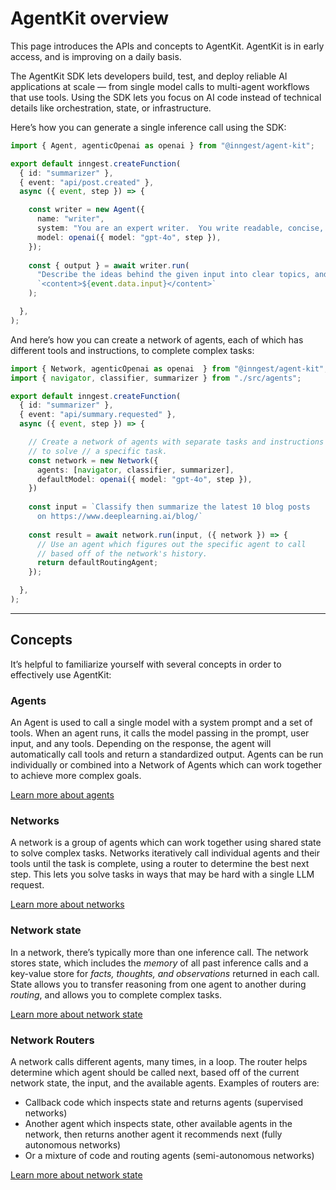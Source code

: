 
# AgentKit overview <VersionBadge version="TypeScript only" />

<Callout variant="info">
  This page introduces the APIs and concepts to AgentKit.  AgentKit is in early access, and is improving
  on a daily basis.
</Callout>

The AgentKit SDK lets developers build, test, and deploy reliable AI applications at scale — from single model calls to multi-agent workflows that use tools.  Using the SDK lets you focus on AI code instead of technical details like orchestration, state, or infrastructure.

Here’s how you can generate a single inference call using the SDK:

```ts
import { Agent, agenticOpenai as openai } from "@inngest/agent-kit";

export default inngest.createFunction(
  { id: "summarizer" },
  { event: "api/post.created" },
  async ({ event, step }) => {

    const writer = new Agent({
      name: "writer",
      system: "You are an expert writer.  You write readable, concise, simple content.",
      model: openai({ model: "gpt-4o", step }),
    });
    
    const { output } = await writer.run(
      "Describe the ideas behind the given input into clear topics, and explain any insight: " +
      `<content>${event.data.input}</content>`
    );

  },
);
```

And here’s how you can create a network of agents, each of which has different tools and instructions, to complete complex tasks:

```ts
import { Network, agenticOpenai as openai  } from "@inngest/agent-kit";
import { navigator, classifier, summarizer } from "./src/agents";

export default inngest.createFunction(
  { id: "summarizer" },
  { event: "api/summary.requested" },
  async ({ event, step }) => {

    // Create a network of agents with separate tasks and instructions
    // to solve // a specific task.
    const network = new Network({
      agents: [navigator, classifier, summarizer],
      defaultModel: openai({ model: "gpt-4o", step }),
    })
    
    const input = `Classify then summarize the latest 10 blog posts
      on https://www.deeplearning.ai/blog/`
    
    const result = await network.run(input, ({ network }) => {
      // Use an agent which figures out the specific agent to call
      // based off of the network's history.
      return defaultRoutingAgent;
    });

  },
);
```

<hr />

## Concepts

It’s helpful to familiarize yourself with several concepts in order to effectively use AgentKit:

### Agents

An Agent is used to call a single model with a system prompt and a set of tools.  When an agent runs, it calls the model passing in the prompt, user input, and any tools.  Depending on the response, the agent will automatically call tools and return a standardized output. Agents can be run individually or combined into a Network of Agents which can work together to achieve more complex goals.

[Learn more about agents](/docs/agent-kit/ai-agents-tools)

### Networks

A network is a group of agents which can work together using shared state to solve complex tasks.  Networks iteratively call individual agents and their tools until the task is complete, using a router to determine the best next step.  This lets you solve tasks in ways that may be hard with a single LLM request.

[Learn more about networks](/docs/agent-kit/ai-agent-network-state-routing)

### Network state

In a network, there’s typically more than one inference call.  The network stores state, which includes the *memory* of all past inference calls and a key-value store for *facts, thoughts, and observations* returned in each call.  State allows you to transfer reasoning from one agent to another during *routing*, and allows you to complete complex tasks.

[Learn more about network state](/docs/agent-kit/ai-agent-network-state-routing#network-state)

### Network Routers

A network calls different agents, many times, in a loop.  The router helps determine which agent should be called next, based off of the current network state, the input, and the available agents.  Examples of routers are:

- Callback code which inspects state and returns agents (supervised networks)
- Another agent which inspects state, other available agents in the network, then returns another agent it recommends next (fully autonomous networks)
- Or a mixture of code and routing agents (semi-autonomous networks)

[Learn more about network state](/docs/agent-kit/ai-agent-network-state-routing#network-routers)

